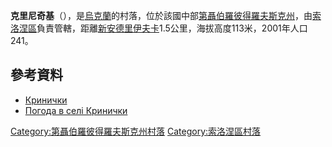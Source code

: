 {{coord|47|59|4|N|34|33|29|E|scale:30000_region:UA|display=title}}

'''克里尼奇基'''（{{lang-uk|Кринички}}），是[[烏克蘭|烏克蘭]]的村落，位於該國中部[[第聶伯羅彼得羅夫斯克州|第聶伯羅彼得羅夫斯克州]]，由[[索洛涅區|索洛涅區]]負責管轄，距離[[新安德里伊夫卡_(索洛涅區)|新安德里伊夫卡]]1.5公里，海拔高度113米，2001年人口241。

==參考資料==
* [http://gska2.rada.gov.ua/pls/z7502/A005?rdat1=06.12.2007&rf7571=6474 Кринички]{{dead link|date=2017年11月 |bot=InternetArchiveBot |fix-attempted=yes }}
* [http://weather.in.ua/ua/dnepropetrovskaja/12360 Погода в селі Кринички] {{Wayback|url=http://weather.in.ua/ua/dnepropetrovskaja/12360 |date=20160607091405 }}

{{DEFAULTSORT:Кринички}}
[[Category:第聶伯羅彼得羅夫斯克州村落|Category:第聶伯羅彼得羅夫斯克州村落]]
[[Category:索洛涅區村落|Category:索洛涅區村落]]


{{Dnipropetrovsk-geo-stub}}